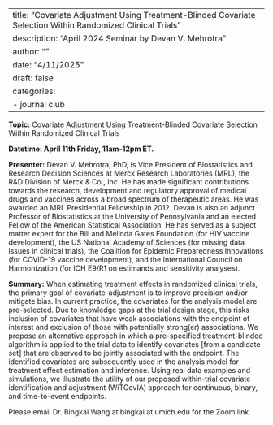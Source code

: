 
---
title: "Covariate Adjustment Using Treatment-Blinded Covariate Selection Within Randomized Clinical Trials"
description: "April 2024 Seminar by Devan V. Mehrotra"
author: ""
date: "4/11/2025"
draft: false
categories:
  - journal club
---

**Topic:** Covariate Adjustment Using Treatment-Blinded Covariate Selection Within Randomized Clinical Trials

**Datetime: April 11th Friday, 11am-12pm ET.**

**Presenter:** Devan V. Mehrotra, PhD, is Vice President of Biostatistics and Research Decision Sciences at Merck Research Laboratories (MRL), the R&D Division of Merck & Co., Inc. He has made significant contributions towards the research, development and regulatory approval of medical drugs and vaccines across a broad spectrum of therapeutic areas. He was awarded an MRL Presidential Fellowship in 2012. Devan is also an adjunct Professor of Biostatistics at the University of Pennsylvania and an elected Fellow of the American Statistical Association. He has served as a subject matter expert for the Bill and Melinda Gates Foundation (for HIV vaccine development), the US National Academy of Sciences (for missing data issues in clinical trials), the Coalition for Epidemic Preparedness Innovations (for COVID-19 vaccine development), and the International Council on Harmonization (for ICH E9/R1 on estimands and sensitivity analyses).

**Summary:** When estimating treatment effects in randomized clinical trials, the primary goal of covariate-adjustment is to improve precision and/or mitigate bias. In current practice, the covariates for the analysis model are pre-selected. Due to knowledge gaps at the trial design stage, this risks inclusion of covariates that have weak associations with the endpoint of interest and exclusion of those with potentially strong(er) associations. We propose an alternative approach in which a pre-specified treatment-blinded algorithm is applied to the trial data to identify covariates [from a candidate set] that are observed to be jointly associated with the endpoint. The identified covariates are subsequently used in the analysis model for treatment effect estimation and inference. Using real data examples and simulations, we illustrate the utility of our proposed within-trial covariate identification and adjustment (WiTCovIA) approach for continuous, binary, and time-to-event endpoints.

Please email Dr. Bingkai Wang at bingkai at umich.edu for the Zoom link.
